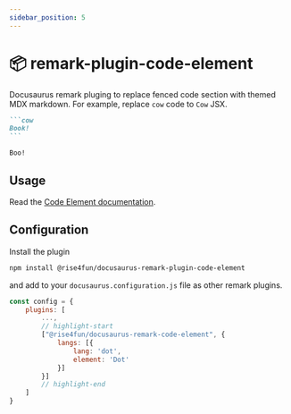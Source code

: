 ```yaml
---
sidebar_position: 5
---
```


# 📦 remark-plugin-code-element

Docusaurus remark pluging to replace fenced code section with themed MDX markdown.
For example, replace `cow` code to `Cow` JSX.

````markdown
```cow
Book!
```
````

<BrowserWindow>

```Cow
Boo!
```

</BrowserWindow>

## Usage

Read the [Code Element documentation](/docs/markdown-features/code-element).

## Configuration

Install the plugin

```bash npm2yarn
npm install @rise4fun/docusaurus-remark-plugin-code-element
```

and add to your `docusaurus.configuration.js` file as other remark plugins.

```js
const config = {
    plugins: [
        ...,
        // highlight-start
        ["@rise4fun/docusaurus-remark-code-element", {
            langs: [{
                lang: 'dot',
                element: 'Dot'
            }]
        }]
        // highlight-end
    ]
}
```

